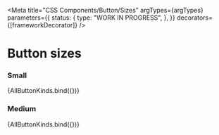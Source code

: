 
<Meta
  title="CSS Components/Button/Sizes"
  argTypes={argTypes}
  parameters={{
    status: {
      type: "WORK IN PROGRESS",
    },
  }}
  decorators={[frameworkDecorator]}
/>

# Button sizes

### Small

<Canvas>
  <Story
    name="Small"
    args={{
      kind: "primary",
      size: "small",
    }}
  >
    {AllButtonKinds.bind({})}
  </Story>
</Canvas>

### Medium

<Canvas>
  <Story
    name="Medium"
    args={{
      kind: "primary",
      size: "md",
    }}
  >
    {AllButtonKinds.bind({})}
  </Story>
</Canvas>
